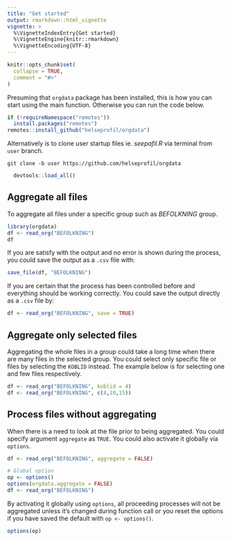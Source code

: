 ```yaml
---
title: "Get started"
output: rmarkdown::html_vignette
vignette: >
  %\VignetteIndexEntry{Get started}
  %\VignetteEngine{knitr::rmarkdown}
  %\VignetteEncoding{UTF-8}
---
```


```r
knitr::opts_chunk$set(
  collapse = TRUE,
  comment = "#>"
)
```

Presuming that `orgdata` package has been installed, this is how you can start
using the main function. Otherwise you can run the code below.
```r
if (!requireNamespace("remotes"))
  install.packages("remotes")
remotes::install_github("helseprofil/orgdata")
```

Alternatively is to clone user startup files ie. *seepafil.R* via terminal from
`user` branch.

```shell
git clone -b user https://github.com/helseprofil/orgdata
```

```r
  devtools::load_all()
```

## Aggregate all files

To aggregate all files under a specific group such as *BEFOLKNING* group. 

```r
library(orgdata)
df <- read_org("BEFOLKNING")
df
```

If you are satisfy with the output and no error is shown during the process, you
could save the output as a `.csv` file with:

```r
save_file(df, "BEFOLKNING")
```

If you are certain that the process has been controlled before and everything
should be working correctly. You could save the output directly as a `.csv` file by:

```r
df <- read_org("BEFOLKNING", save = TRUE)
```

## Aggregate only selected files

Aggregating the whole files in a group could take a long time when there are
many files in the selected group. You could select only specific file or files
by selecting the `KOBLID` instead. The example below is for selecting one and
few files respectively.

```r
df <- read_org("BEFOLKNING", koblid = 4)
df <- read_org("BEFOLKNING", c(4,10,15))
```

## Process files without aggregating

When there is a need to look at the file prior to being aggregated. You could
specify argument `aggregate` as `TRUE`. You could also activate it globally via `options`.

```r
df <- read_org("BEFOLKNING", aggregate = FALSE)

# Global option
op <- options() 
options(orgdata.aggregate = FALSE)
df <- read_org("BEFOLKNING")
```

By activating it globally using `options`, all proceeding processes will not be
aggregated unless it's changed during function call or you reset the options if
you have saved the default with `op <- options()`.

```r
options(op)
```
